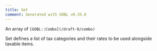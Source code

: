 ```yaml
---
title: Set
comment: Generated with GOBL v0.35.0
---
```


An array of `[GOBL::Combo](/draft-0/combo)`

Set defines a list of tax categories and their rates to be used alongside taxable items.
